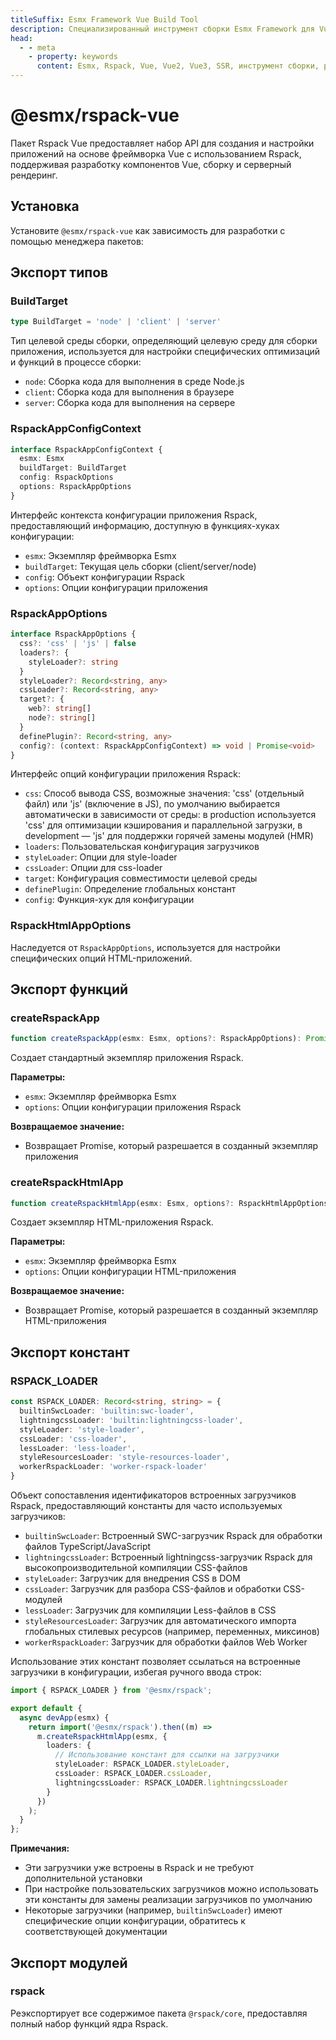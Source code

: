 ```yaml
---
titleSuffix: Esmx Framework Vue Build Tool
description: Специализированный инструмент сборки Esmx Framework для Vue, предоставляющий полную поддержку сборки приложений Vue 2/3, включая разработку компонентов, SSR-рендеринг и оптимизацию производительности.
head:
  - - meta
    - property: keywords
      content: Esmx, Rspack, Vue, Vue2, Vue3, SSR, инструмент сборки, разработка компонентов, серверный рендеринг, оптимизация производительности
---
```



# @esmx/rspack-vue

Пакет Rspack Vue предоставляет набор API для создания и настройки приложений на основе фреймворка Vue с использованием Rspack, поддерживая разработку компонентов Vue, сборку и серверный рендеринг.

## Установка

Установите `@esmx/rspack-vue` как зависимость для разработки с помощью менеджера пакетов:

<PackageManagerTabs command="install @esmx/rspack-vue -D" />

## Экспорт типов

### BuildTarget

```ts
type BuildTarget = 'node' | 'client' | 'server'
```

Тип целевой среды сборки, определяющий целевую среду для сборки приложения, используется для настройки специфических оптимизаций и функций в процессе сборки:
- `node`: Сборка кода для выполнения в среде Node.js
- `client`: Сборка кода для выполнения в браузере
- `server`: Сборка кода для выполнения на сервере

### RspackAppConfigContext

```ts
interface RspackAppConfigContext {
  esmx: Esmx
  buildTarget: BuildTarget
  config: RspackOptions
  options: RspackAppOptions
}
```

Интерфейс контекста конфигурации приложения Rspack, предоставляющий информацию, доступную в функциях-хуках конфигурации:
- `esmx`: Экземпляр фреймворка Esmx
- `buildTarget`: Текущая цель сборки (client/server/node)
- `config`: Объект конфигурации Rspack
- `options`: Опции конфигурации приложения

### RspackAppOptions

```ts
interface RspackAppOptions {
  css?: 'css' | 'js' | false
  loaders?: {
    styleLoader?: string
  }
  styleLoader?: Record<string, any>
  cssLoader?: Record<string, any>
  target?: {
    web?: string[]
    node?: string[]
  }
  definePlugin?: Record<string, any>
  config?: (context: RspackAppConfigContext) => void | Promise<void>
}
```

Интерфейс опций конфигурации приложения Rspack:
- `css`: Способ вывода CSS, возможные значения: 'css' (отдельный файл) или 'js' (включение в JS), по умолчанию выбирается автоматически в зависимости от среды: в production используется 'css' для оптимизации кэширования и параллельной загрузки, в development — 'js' для поддержки горячей замены модулей (HMR)
- `loaders`: Пользовательская конфигурация загрузчиков
- `styleLoader`: Опции для style-loader
- `cssLoader`: Опции для css-loader
- `target`: Конфигурация совместимости целевой среды
- `definePlugin`: Определение глобальных констант
- `config`: Функция-хук для конфигурации

### RspackHtmlAppOptions

Наследуется от `RspackAppOptions`, используется для настройки специфических опций HTML-приложений.

## Экспорт функций

### createRspackApp

```ts
function createRspackApp(esmx: Esmx, options?: RspackAppOptions): Promise<App>
```

Создает стандартный экземпляр приложения Rspack.

**Параметры:**
- `esmx`: Экземпляр фреймворка Esmx
- `options`: Опции конфигурации приложения Rspack

**Возвращаемое значение:**
- Возвращает Promise, который разрешается в созданный экземпляр приложения

### createRspackHtmlApp

```ts
function createRspackHtmlApp(esmx: Esmx, options?: RspackHtmlAppOptions): Promise<App>
```

Создает экземпляр HTML-приложения Rspack.

**Параметры:**
- `esmx`: Экземпляр фреймворка Esmx
- `options`: Опции конфигурации HTML-приложения

**Возвращаемое значение:**
- Возвращает Promise, который разрешается в созданный экземпляр HTML-приложения

## Экспорт констант
### RSPACK_LOADER

```ts
const RSPACK_LOADER: Record<string, string> = {
  builtinSwcLoader: 'builtin:swc-loader',
  lightningcssLoader: 'builtin:lightningcss-loader',
  styleLoader: 'style-loader',
  cssLoader: 'css-loader',
  lessLoader: 'less-loader',
  styleResourcesLoader: 'style-resources-loader',
  workerRspackLoader: 'worker-rspack-loader'
}
```

Объект сопоставления идентификаторов встроенных загрузчиков Rspack, предоставляющий константы для часто используемых загрузчиков:

- `builtinSwcLoader`: Встроенный SWC-загрузчик Rspack для обработки файлов TypeScript/JavaScript
- `lightningcssLoader`: Встроенный lightningcss-загрузчик Rspack для высокопроизводительной компиляции CSS-файлов
- `styleLoader`: Загрузчик для внедрения CSS в DOM
- `cssLoader`: Загрузчик для разбора CSS-файлов и обработки CSS-модулей
- `lessLoader`: Загрузчик для компиляции Less-файлов в CSS
- `styleResourcesLoader`: Загрузчик для автоматического импорта глобальных стилевых ресурсов (например, переменных, миксинов)
- `workerRspackLoader`: Загрузчик для обработки файлов Web Worker

Использование этих констант позволяет ссылаться на встроенные загрузчики в конфигурации, избегая ручного ввода строк:

```ts title="src/entry.node.ts"
import { RSPACK_LOADER } from '@esmx/rspack';

export default {
  async devApp(esmx) {
    return import('@esmx/rspack').then((m) =>
      m.createRspackHtmlApp(esmx, {
        loaders: {
          // Использование констант для ссылки на загрузчики
          styleLoader: RSPACK_LOADER.styleLoader,
          cssLoader: RSPACK_LOADER.cssLoader,
          lightningcssLoader: RSPACK_LOADER.lightningcssLoader
        }
      })
    );
  }
};
```

**Примечания:**
- Эти загрузчики уже встроены в Rspack и не требуют дополнительной установки
- При настройке пользовательских загрузчиков можно использовать эти константы для замены реализации загрузчиков по умолчанию
- Некоторые загрузчики (например, `builtinSwcLoader`) имеют специфические опции конфигурации, обратитесь к соответствующей документации

## Экспорт модулей

### rspack

Реэкспортирует все содержимое пакета `@rspack/core`, предоставляя полный набор функций ядра Rspack.